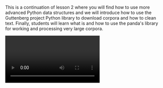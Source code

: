 This is a continuation of lesson 2 where you will find how to use more advanced Python data structures and we will introduce how to use the Guttenberg project Python library to download corpora and how to clean text. Finally, students will learn what is and how to use the panda's library for working and processing very large corpora.

<Video provider="youtube" id="MPQIXjtZPoE">
  Digging for Gold III: Extracting useful information from a corpus pt2
</Video>

